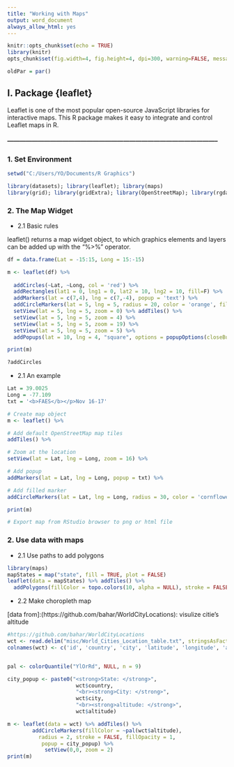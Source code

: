 ---
title: "Working with Maps"
output: word_document
always_allow_html: yes
---

```{r setup, cache=FALSE, include=FALSE, warning = FALSE}
knitr::opts_chunk$set(echo = TRUE)
library(knitr)
opts_chunk$set(fig.width=4, fig.height=4, dpi=300, warning=FALSE, message=FALSE)
```
``` {r include = FALSE }
oldPar = par()
```

## I. Package {leaflet}

Leaflet is one of the most popular open-source JavaScript libraries for interactive maps. This R package makes it easy to integrate and control Leaflet maps in R.

##### --------------------------------------------------------------------------------------------------------

### 1. Set Environment  

``` {r  warning = FALSE}
setwd("C:/Users/YO/Documents/R Graphics")

library(datasets); library(leaflet); library(maps)
library(grid); library(gridExtra); library(OpenStreetMap); library(rgdal)
```

### 2. The Map Widget  

- 2.1 Basic rules  

leaflet() returns a map widget object, to which graphics elements and layers can be added up with the "%>%" operator.  

``` {r results = 'hide'}

df = data.frame(Lat = -15:15, Long = 15:-15)

m <- leaflet(df) %>% 
  
  addCircles(~Lat, ~Long, col = 'red') %>%
  addRectangles(lat1 = 0, lng1 = 0, lat2 = 10, lng2 = 10, fill=F) %>%
  addMarkers(lat = c(7,4), lng = c(7,-4), popup = 'text') %>%
  addCircleMarkers(lat = 5, lng = 5, radius = 20, color = 'orange', fill = TRUE) %>%
  setView(lat = 5, lng = 5, zoom = 0) %>% addTiles() %>%
  setView(lat = 5, lng = 5, zoom = 4) %>%
  setView(lat = 5, lng = 5, zoom = 19) %>%
  setView(lat = 5, lng = 5, zoom = 5) %>%
  addPopups(lat = 10, lng = 4, "square", options = popupOptions(closeButton = FALSE))

print(m)

?addCircles
```
- 2.1 An example

[coordinates can be found here]:(http://www.distancesfrom.com/Latitude-Longitude.aspx)

``` {r }
Lat = 39.0025
Long = -77.109
txt = '<b>FAES</b></p>Nov 16-17'

# Create map object
m <- leaflet() %>%

# Add default OpenStreetMap map tiles
addTiles() %>%

# Zoom at the location
setView(lat = Lat, lng = Long, zoom = 16) %>%

# Add popup
addMarkers(lat = Lat, lng = Long, popup = txt) %>%

# Add filled marker
addCircleMarkers(lat = Lat, lng = Long, radius = 30, color = 'cornflowerblue', fill = TRUE)

print(m)

# Export map from RStudio browser to png or html file
```

### 2. Use data with maps

- 2.1 Use paths to add polygons
``` {r }
library(maps)
mapStates = map("state", fill = TRUE, plot = FALSE)
leaflet(data = mapStates) %>% addTiles() %>%
  addPolygons(fillColor = topo.colors(10, alpha = NULL), stroke = FALSE)
```


- 2.2 Make choropleth map  

[data from]:(https://github.com/bahar/WorldCityLocations):  visulize citie's altitude

``` {r }
#https://github.com/bahar/WorldCityLocations
wct <- read.delim("misc/World_Cities_Location_table.txt", stringsAsFactors=FALSE, sep=';',head=F) 
colnames(wct) <- c('id', 'country', 'city', 'latitude', 'longitude', 'altitude')


pal <- colorQuantile("YlOrRd", NULL, n = 9)

city_popup <- paste0("<strong>State: </strong>", 
                      wct$country, 
                      "<br><strong>City: </strong>", 
                      wct$city,
                      "<br><strong>altitude: </strong>", 
                      wct$altitude)

m <- leaflet(data = wct) %>% addTiles() %>%
        addCircleMarkers(fillColor = ~pal(wct$altitude),
          radius = 2, stroke = FALSE, fillOpacity = 1,
           popup = city_popup) %>%
            setView(0,0, zoom = 2)
print(m)             
```
